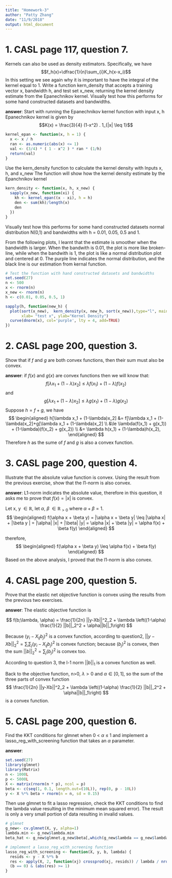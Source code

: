 ```yaml
---
title: "Homework-3"
author: "Patty Zhang"
date: "11/9/2018"
output: html_document
---
```


<!--
%\VignetteEngine{knitr::rmarkdown}
%\VignetteIndexEntry{The Homework 3 vignette}
-->

# 1. CASL page 117, question 7.
 Kernels can also be used as density estimators. Specifically, we have
$$f_h(x)=\dfrac{1}{n}\sum_{i}K_h(x-x_i)$$
In this setting we see again why it is important to have the integral of the kernel equal to 1. Write a function kern_density that accepts a training vector x, bandwidth h, and test set x_new, returning the kernel density estimate from the Epanechnikov kernel. Visually test how this performs for some hand constructed datasets and bandwidths.

**answer**:
Start with running the Epanechnikov kernel function with input x, h
Epanechnikov kernel is given by 
$$K(x) = \frac{3}{4} (1-x^2) . 1_{|x| \leq 1}$$
```r
kernel_epan <- function(x, h = 1) {
  x <- x / h
  ran <- as.numeric(abs(x) <= 1)
  val <- (3/4) * ( 1 - x^2 ) * ran * (1/h)
  return(val)
}
```

Use the kern_density function to calculate the kernel density with Inputs x, h, and x_new
The function will show how the kernel density estimate by the Epanchnikov kernel

```r
kern_density <- function(x, h, x_new) {
  sapply(x_new, function(xi) {
    kh <- kernel_epan((x - xi), h = h)
    den <- sum(kh)/length(x)
    den
  })
}
```

Visually test how this performs for some hand constructed datasets normal distribution N(0,1) and bandwidths with h = 0.01, 0.05, 0.5 and 1.

From the following plots, I learnt that the estimate is smoother when the bandwidth is larger. When the bandwith is 0.01, the plot is more like broken-line, while when the bandwith is 1, the plot is like a normal distribution plot and centered at 0. The purple line indicates the normal distribution, and the black line is our estimation from kernal function.

```r
# Test the function with hand constructed datasets and bandwidths
set.seed(27)
n <- 500
x <- rnorm(n)
x_new <- rnorm(n)
h <- c(0.01, 0.05, 0.5, 1)

sapply(h, function(new_h) {
  plot(sort(x_new),  kern_density(x, new_h, sort(x_new)),type="l", main=paste("bandwidth =", new_h), 
       xlab= "test x", ylab="Kernel Density") 
  curve(dnorm(x), col='purple', lty = 4, add=TRUE)
})

```

# 2. CASL page 200, question 3.
Show that if $f$ and $g$ are both convex functions, then their sum must also be convex.

**answer**:
if $f(x)$ and $g(x)$ are convex functions then we will know that:
$$
f[\lambda x_1 + (1-\lambda)x_2] \le \lambda f(x_1) + (1-\lambda)f(x_2)
$$
and
$$
g[\lambda x_1 + (1-\lambda)x_2] \le \lambda g(x_1) + (1-\lambda)g(x_2)
$$
Suppose $h=f+g$, we have 
$$
\begin{aligned}
h[\lambda x_1 + (1-\lambda)x_2] &= f[\lambda x_1 + (1-\lambda)x_2]+g[\lambda x_1 + (1-\lambda)x_2] \\
&\le \lambda(f(x_1) + g(x_1)) + (1-\lambda)(f(x_2) + g(x_2)) \\
&= \lambda h(x_1) + (1-\lambda)h(x_2),
\end{aligned}
$$
Therefore $h$ as the sume of $f$ and $g$ is also a convex function.

# 3. CASL page 200, question 4.

Illustrate that the absolute value function is convex. Using the result from the previous exercise, show that the l1-norm is also convex.

**answer**:
L1-norm indicates the absolute value, therefore in this question, it asks me to prove that $f(x) = |x|$ is convex.

Let x, y $\in \mathbb{R}$, let $\alpha$, $\beta$ $\in \mathbb{R}_{>0}$ where $\alpha + \beta = 1$.
$$
\begin{aligned}
f(\alpha x + \beta y) = |\alpha x + \beta y| \leq |\alpha x| + |\beta y | = |\alpha| |x| + |\beta| |y| = \alpha |x| + \beta |y| = \alpha f(x) + \beta f(y)
\end{aligned}
$$

therefore,
$$
\begin{aligned}
f(\alpha x + \beta y) \leq \alpha f(x) + \beta f(y)
\end{aligned}
$$
Based on the above analysis, I proved that the l1-norm is also convex.

# 4. CASL page 200, question 5.
Prove that the elastic net objective function is convex using the results from the previous two exercises.

**answer**:
The elastic objective function is 

$$
f(b;\lambda, \alpha) = \frac{1}{2n} ||y-Xb||^2_2 + \lambda \left((1-\alpha) \frac{1}{2} ||b||_2^2 + \alpha||b||_1\right)
$$

Because $(y_i-X_{ij}b_j)^2$ is a convex function, according to question2, $||y-Xb||^2_2 = \sum_i \sum_j (y_i-X_{ij}b_j)^2$ is convex function; because $(b_j)^2$ is convex, then the sum $||b||_2^2 = \sum_j (b_j)^2$ is convex too.

According to question 3, the l-1 norm $||b||_1$ is a convex function as well. 

Back to the objective function, n>0, $\lambda > 0$ and $\alpha \in [0,1]$, so the sum of the three parts of convex function 
$$
\frac{1}{2n} ||y-Xb||^2_2 + \lambda \left((1-\alpha) \frac{1}{2} ||b||_2^2 + \alpha||b||_1\right)
$$
is a convex function. 

# 5. CASL page 200, question 6.
Find the KKT conditions for glmnet when 0 < $\alpha$ ≤ 1 and implement a lasso_reg_with_screening function that takes an $\alpha$ parameter.

**answer**:
```r
set.seed(27)
library(glmnet)
library(Matrix)
n <- 1000L
p <- 5000L
X <- matrix(rnorm(n * p), ncol = p)
beta <- c(seq(1, 0.1, length.out=(10L)), rep(0, p - 10L))
y <- X %*% beta + rnorm(n = n, sd = 0.15)
```

Then use glmnet to fit a lasso regression, check the KKT conditions to find the lambda value resulting in the minimum mean squared error). The result is only a very small portion of data resulting in invalid values.

```r
# glmnet
g_new<- cv.glmnet(X, y, alpha=1)
lambda.min <- g_new$lambda.min
beta_hat <- g_new$glmnet.g_new$beta[,which(g_new$lambda == g_new$lambda.min)]

# implement a lasso_reg_with_screening function
lasso_reg_with_screening <- function(X, y, b, lambda) {
  resids <- y - X %*% b
  res <- apply(X, 2, function(xj) crossprod(xj, resids)) / lambda / nrow(X)
  (b == 0) & (abs(res) >= 1)
}
```


